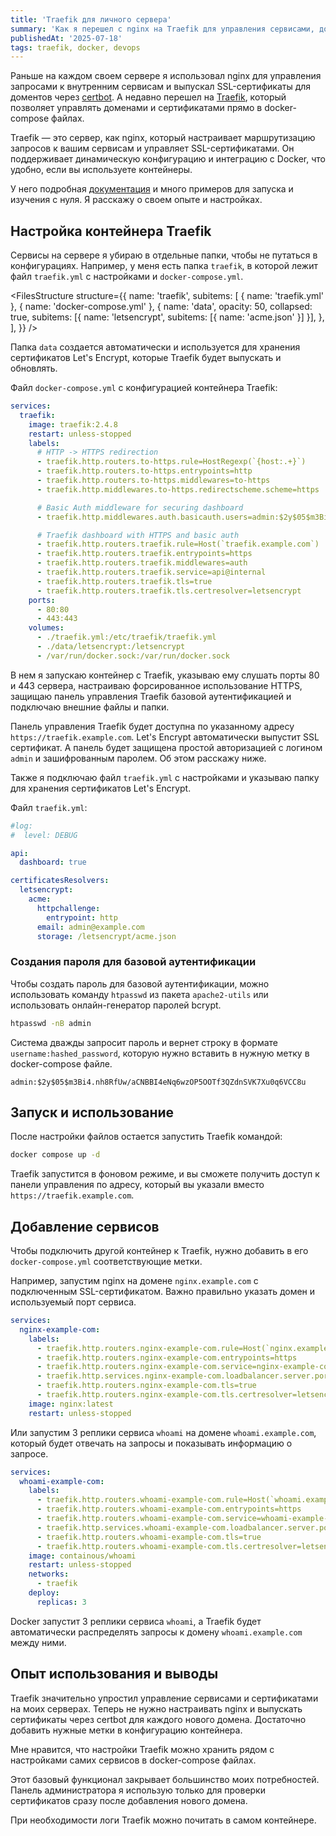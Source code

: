 ```yaml
---
title: 'Traefik для личного сервера'
summary: 'Как я перешел с nginx на Traefik для управления сервисами, доменами и сертификатами'
publishedAt: '2025-07-18'
tags: traefik, docker, devops
---
```


Раньше на каждом своем сервере я использовал nginx для управления запросами к внутренним сервисам и выпускал SSL-сертификаты для доментов через [certbot](https://certbot.eff.org/). А недавно перешел на [Traefik](https://traefik.io/), который позволяет управлять доменами и сертификатами прямо в docker-compose файлах.

Traefik — это сервер, как nginx, который настраивает маршрутизацию запросов к вашим сервисам и управляет SSL-сертификатами. Он поддерживает динамическую конфигурацию и интеграцию с Docker, что удобно, если вы используете контейнеры.

У него подробная [документация](https://doc.traefik.io/traefik/v2.4/getting-started/quick-start/) и много примеров для запуска и изучения с нуля. Я расскажу о своем опыте и настройках.

## Настройка контейнера Traefik

Сервисы на сервере я убираю в отдельные папки, чтобы не путаться в конфигурациях. Например, у меня есть папка `traefik`, в которой лежит файл `traefik.yml` с настройками и `docker-compose.yml`.

<FilesStructure
  structure={{
    name: 'traefik',
    subitems: [
      { name: 'traefik.yml' },
      { name: 'docker-compose.yml' },
      {
        name: 'data',
        opacity: 50,
        collapsed: true,
        subitems: [{ name: 'letsencrypt', subitems: [{ name: 'acme.json' }] }],
      },
    ],
  }}
/>

Папка `data` создается автоматически и используется для хранения сертификатов Let's Encrypt, которые Traefik будет выпускать и обновлять.

Файл `docker-compose.yml` с конфигурацией контейнера Traefik:

```yaml
services:
  traefik:
    image: traefik:2.4.8
    restart: unless-stopped
    labels:
      # HTTP -> HTTPS redirection
      - traefik.http.routers.to-https.rule=HostRegexp(`{host:.+}`)
      - traefik.http.routers.to-https.entrypoints=http
      - traefik.http.routers.to-https.middlewares=to-https
      - traefik.http.middlewares.to-https.redirectscheme.scheme=https

      # Basic Auth middleware for securing dashboard
      - traefik.http.middlewares.auth.basicauth.users=admin:$2y$05$m3Bi4.nh8RfUw/aCNBBI4eNq6wzOP5OOTf3QZdnSVK7Xu0q6VCC8u

      # Traefik dashboard with HTTPS and basic auth
      - traefik.http.routers.traefik.rule=Host(`traefik.example.com`)
      - traefik.http.routers.traefik.entrypoints=https
      - traefik.http.routers.traefik.middlewares=auth
      - traefik.http.routers.traefik.service=api@internal
      - traefik.http.routers.traefik.tls=true
      - traefik.http.routers.traefik.tls.certresolver=letsencrypt
    ports:
      - 80:80
      - 443:443
    volumes:
      - ./traefik.yml:/etc/traefik/traefik.yml
      - ./data/letsencrypt:/letsencrypt
      - /var/run/docker.sock:/var/run/docker.sock
```

В нем я запускаю контейнер с Traefik, указываю ему слушать порты 80 и 443 сервера, настраиваю форсированное использование HTTPS, защищаю панель управления Traefik базовой аутентификацией и подключаю внешние файлы и папки.

Панель управления Traefik будет доступна по указанному адресу `https://traefik.example.com`. Let's Encrypt автоматически выпустит SSL сертификат. А панель будет защищена простой авторизацией с логином `admin` и зашифрованным паролем. Об этом расскажу ниже.

Также я подключаю файл `traefik.yml` с настройками и указываю папку для хранения сертификатов Let's Encrypt.

Файл `traefik.yml`:

```yaml
#log:
#  level: DEBUG

api:
  dashboard: true

certificatesResolvers:
  letsencrypt:
    acme:
      httpchallenge:
        entrypoint: http
      email: admin@example.com
      storage: /letsencrypt/acme.json
```

### Создания пароля для базовой аутентификации

Чтобы создать пароль для базовой аутентификации, можно использовать команду `htpasswd` из пакета `apache2-utils` или использовать онлайн-генератор паролей bcrypt.

```bash
htpasswd -nB admin
```

Система дважды запросит пароль и вернет строку в формате `username:hashed_password`, которую нужно вставить в нужную метку в docker-compose файле.

```
admin:$2y$05$m3Bi4.nh8RfUw/aCNBBI4eNq6wzOP5OOTf3QZdnSVK7Xu0q6VCC8u
```

## Запуск и использование

После настройки файлов остается запустить Traefik командой:

```bash
docker compose up -d
```

Traefik запустится в фоновом режиме, и вы сможете получить доступ к панели управления по адресу, который вы указали вместо `https://traefik.example.com`.

## Добавление сервисов

Чтобы подключить другой контейнер к Traefik, нужно добавить в его `docker-compose.yml` соответствующие метки.

Например, запустим nginx на домене `nginx.example.com` с подключенным SSL-сертификатом. Важно правильно указать домен и используемый порт сервиса.

```yaml
services:
  nginx-example-com:
    labels:
      - traefik.http.routers.nginx-example-com.rule=Host(`nginx.example.com`)
      - traefik.http.routers.nginx-example-com.entrypoints=https
      - traefik.http.routers.nginx-example-com.service=nginx-example-com
      - traefik.http.services.nginx-example-com.loadbalancer.server.port=80
      - traefik.http.routers.nginx-example-com.tls=true
      - traefik.http.routers.nginx-example-com.tls.certresolver=letsencrypt
    image: nginx:latest
    restart: unless-stopped
```

Или запустим 3 реплики сервиса `whoami` на домене `whoami.example.com`, который будет отвечать на запросы и показывать информацию о запросе.

```yaml
services:
  whoami-example-com:
    labels:
      - traefik.http.routers.whoami-example-com.rule=Host(`whoami.example.com`)
      - traefik.http.routers.whoami-example-com.entrypoints=https
      - traefik.http.routers.whoami-example-com.service=whoami-example-com
      - traefik.http.services.whoami-example-com.loadbalancer.server.port=80
      - traefik.http.routers.whoami-example-com.tls=true
      - traefik.http.routers.whoami-example-com.tls.certresolver=letsencrypt
    image: containous/whoami
    restart: unless-stopped
    networks:
      - traefik
    deploy:
      replicas: 3
```

Docker запустит 3 реплики сервиса `whoami`, а Traefik будет автоматически распределять запросы к домену `whoami.example.com` между ними.

## Опыт использования и выводы

Traefik значительно упростил управление сервисами и сертификатами на моих серверах. Теперь не нужно настраивать nginx и выпускать сертификаты через certbot для каждого нового домена. Достаточно добавить нужные метки в конфигурацию контейнера.

Мне нравится, что настройки Traefik можно хранить рядом с настройками самих сервисов в docker-compose файлах.

Этот базовый функционал закрывает большинство моих потребностей. Панель администратора я использую только для проверки сертификатов сразу после добавления нового домена.

При необходимости логи Traefik можно почитать в самом контейнере.
